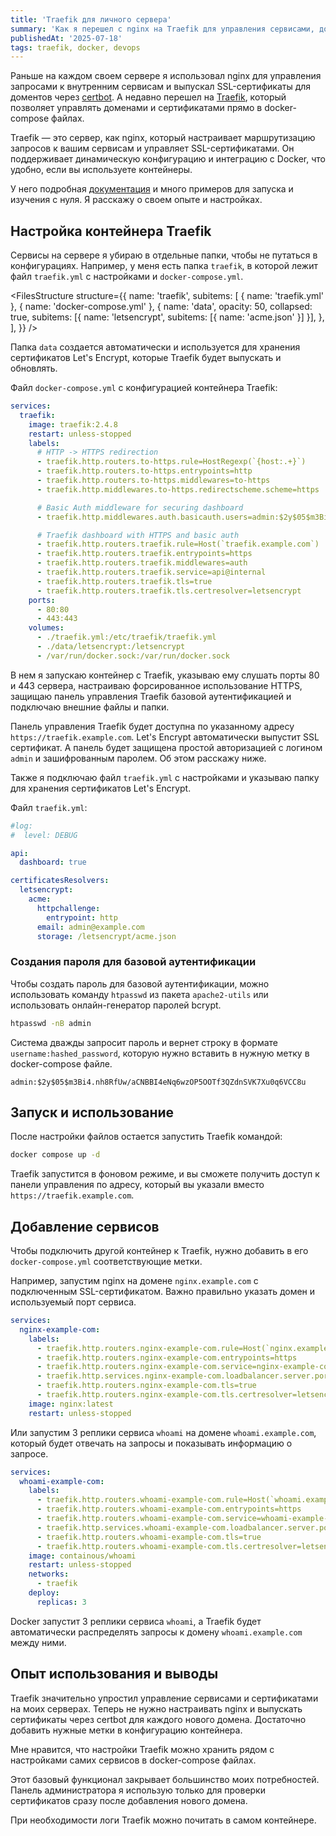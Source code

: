 ```yaml
---
title: 'Traefik для личного сервера'
summary: 'Как я перешел с nginx на Traefik для управления сервисами, доменами и сертификатами'
publishedAt: '2025-07-18'
tags: traefik, docker, devops
---
```


Раньше на каждом своем сервере я использовал nginx для управления запросами к внутренним сервисам и выпускал SSL-сертификаты для доментов через [certbot](https://certbot.eff.org/). А недавно перешел на [Traefik](https://traefik.io/), который позволяет управлять доменами и сертификатами прямо в docker-compose файлах.

Traefik — это сервер, как nginx, который настраивает маршрутизацию запросов к вашим сервисам и управляет SSL-сертификатами. Он поддерживает динамическую конфигурацию и интеграцию с Docker, что удобно, если вы используете контейнеры.

У него подробная [документация](https://doc.traefik.io/traefik/v2.4/getting-started/quick-start/) и много примеров для запуска и изучения с нуля. Я расскажу о своем опыте и настройках.

## Настройка контейнера Traefik

Сервисы на сервере я убираю в отдельные папки, чтобы не путаться в конфигурациях. Например, у меня есть папка `traefik`, в которой лежит файл `traefik.yml` с настройками и `docker-compose.yml`.

<FilesStructure
  structure={{
    name: 'traefik',
    subitems: [
      { name: 'traefik.yml' },
      { name: 'docker-compose.yml' },
      {
        name: 'data',
        opacity: 50,
        collapsed: true,
        subitems: [{ name: 'letsencrypt', subitems: [{ name: 'acme.json' }] }],
      },
    ],
  }}
/>

Папка `data` создается автоматически и используется для хранения сертификатов Let's Encrypt, которые Traefik будет выпускать и обновлять.

Файл `docker-compose.yml` с конфигурацией контейнера Traefik:

```yaml
services:
  traefik:
    image: traefik:2.4.8
    restart: unless-stopped
    labels:
      # HTTP -> HTTPS redirection
      - traefik.http.routers.to-https.rule=HostRegexp(`{host:.+}`)
      - traefik.http.routers.to-https.entrypoints=http
      - traefik.http.routers.to-https.middlewares=to-https
      - traefik.http.middlewares.to-https.redirectscheme.scheme=https

      # Basic Auth middleware for securing dashboard
      - traefik.http.middlewares.auth.basicauth.users=admin:$2y$05$m3Bi4.nh8RfUw/aCNBBI4eNq6wzOP5OOTf3QZdnSVK7Xu0q6VCC8u

      # Traefik dashboard with HTTPS and basic auth
      - traefik.http.routers.traefik.rule=Host(`traefik.example.com`)
      - traefik.http.routers.traefik.entrypoints=https
      - traefik.http.routers.traefik.middlewares=auth
      - traefik.http.routers.traefik.service=api@internal
      - traefik.http.routers.traefik.tls=true
      - traefik.http.routers.traefik.tls.certresolver=letsencrypt
    ports:
      - 80:80
      - 443:443
    volumes:
      - ./traefik.yml:/etc/traefik/traefik.yml
      - ./data/letsencrypt:/letsencrypt
      - /var/run/docker.sock:/var/run/docker.sock
```

В нем я запускаю контейнер с Traefik, указываю ему слушать порты 80 и 443 сервера, настраиваю форсированное использование HTTPS, защищаю панель управления Traefik базовой аутентификацией и подключаю внешние файлы и папки.

Панель управления Traefik будет доступна по указанному адресу `https://traefik.example.com`. Let's Encrypt автоматически выпустит SSL сертификат. А панель будет защищена простой авторизацией с логином `admin` и зашифрованным паролем. Об этом расскажу ниже.

Также я подключаю файл `traefik.yml` с настройками и указываю папку для хранения сертификатов Let's Encrypt.

Файл `traefik.yml`:

```yaml
#log:
#  level: DEBUG

api:
  dashboard: true

certificatesResolvers:
  letsencrypt:
    acme:
      httpchallenge:
        entrypoint: http
      email: admin@example.com
      storage: /letsencrypt/acme.json
```

### Создания пароля для базовой аутентификации

Чтобы создать пароль для базовой аутентификации, можно использовать команду `htpasswd` из пакета `apache2-utils` или использовать онлайн-генератор паролей bcrypt.

```bash
htpasswd -nB admin
```

Система дважды запросит пароль и вернет строку в формате `username:hashed_password`, которую нужно вставить в нужную метку в docker-compose файле.

```
admin:$2y$05$m3Bi4.nh8RfUw/aCNBBI4eNq6wzOP5OOTf3QZdnSVK7Xu0q6VCC8u
```

## Запуск и использование

После настройки файлов остается запустить Traefik командой:

```bash
docker compose up -d
```

Traefik запустится в фоновом режиме, и вы сможете получить доступ к панели управления по адресу, который вы указали вместо `https://traefik.example.com`.

## Добавление сервисов

Чтобы подключить другой контейнер к Traefik, нужно добавить в его `docker-compose.yml` соответствующие метки.

Например, запустим nginx на домене `nginx.example.com` с подключенным SSL-сертификатом. Важно правильно указать домен и используемый порт сервиса.

```yaml
services:
  nginx-example-com:
    labels:
      - traefik.http.routers.nginx-example-com.rule=Host(`nginx.example.com`)
      - traefik.http.routers.nginx-example-com.entrypoints=https
      - traefik.http.routers.nginx-example-com.service=nginx-example-com
      - traefik.http.services.nginx-example-com.loadbalancer.server.port=80
      - traefik.http.routers.nginx-example-com.tls=true
      - traefik.http.routers.nginx-example-com.tls.certresolver=letsencrypt
    image: nginx:latest
    restart: unless-stopped
```

Или запустим 3 реплики сервиса `whoami` на домене `whoami.example.com`, который будет отвечать на запросы и показывать информацию о запросе.

```yaml
services:
  whoami-example-com:
    labels:
      - traefik.http.routers.whoami-example-com.rule=Host(`whoami.example.com`)
      - traefik.http.routers.whoami-example-com.entrypoints=https
      - traefik.http.routers.whoami-example-com.service=whoami-example-com
      - traefik.http.services.whoami-example-com.loadbalancer.server.port=80
      - traefik.http.routers.whoami-example-com.tls=true
      - traefik.http.routers.whoami-example-com.tls.certresolver=letsencrypt
    image: containous/whoami
    restart: unless-stopped
    networks:
      - traefik
    deploy:
      replicas: 3
```

Docker запустит 3 реплики сервиса `whoami`, а Traefik будет автоматически распределять запросы к домену `whoami.example.com` между ними.

## Опыт использования и выводы

Traefik значительно упростил управление сервисами и сертификатами на моих серверах. Теперь не нужно настраивать nginx и выпускать сертификаты через certbot для каждого нового домена. Достаточно добавить нужные метки в конфигурацию контейнера.

Мне нравится, что настройки Traefik можно хранить рядом с настройками самих сервисов в docker-compose файлах.

Этот базовый функционал закрывает большинство моих потребностей. Панель администратора я использую только для проверки сертификатов сразу после добавления нового домена.

При необходимости логи Traefik можно почитать в самом контейнере.
